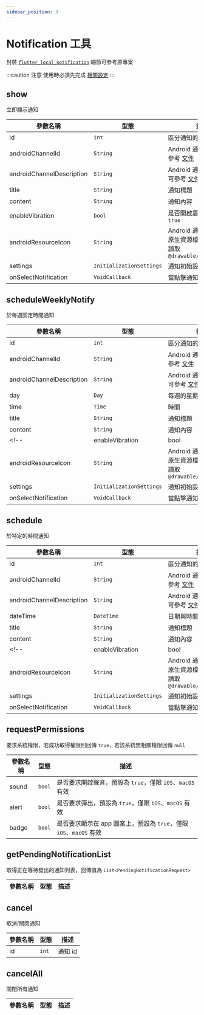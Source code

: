 ```yaml
---
sidebar_position: 3
---
```


# Notification 工具

封裝 [`flutter_local_notification`](https://pub.dev/packages/flutter_local_notifications) 細節可參考原專案

:::caution 注意
使用時必須先完成 [相關設定](../installation/local-notification)
:::

## show 

立即顯示通知

| 參數名稱                         | 型態                             | 描述                             |
| ------------------------------- | ------------------------------- | ------------------------------- |
| id | `int` | 區分通知的編號 |
| androidChannelId | `String` | Android 通知頻道 Id，可參考 [文件](https://developer.android.com/training/notify-user/channels) |
| androidChannelDescription | `String` | Android 通知頻道名稱，可參考 [文件](https://developer.android.com/training/notify-user/channels) |
| title | `String` | 通知標題 |
| content | `String` | 通知內容 |
| enableVibration | `bool` | 是否開啟震動，預設為 `true` |
| androidResourceIcon | `String` | Android 通知圖示，使用原生資源檔路徑，預設為讀取 `@drawable/ic_stat_name` |
| settings | `InitializationSettings` | 通知初始設定 |
| onSelectNotification | `VoidCallback` | 當點擊通知的事件 |

## scheduleWeeklyNotify 

於每週固定時間通知

| 參數名稱                         | 型態                             | 描述                             |
| ------------------------------- | ------------------------------- | ------------------------------- |
| id | `int` | 區分通知的編號 |
| androidChannelId | `String` | Android 通知頻道 Id，可參考 [文件](https://developer.android.com/training/notify-user/channels) |
| androidChannelDescription | `String` | Android 通知頻道名稱，可參考 [文件](https://developer.android.com/training/notify-user/channels) |
| day | `Day` | 每週的星期幾 |
| time | `Time` | 時間 |
| title | `String` | 通知標題 |
| content | `String` | 通知內容 |
<!-- | enableVibration | bool | 是否開啟震動，預設為 `true` | -->
| androidResourceIcon | `String` | Android 通知圖示，使用原生資源檔路徑，預設為讀取 `@drawable/ic_stat_name` |
| settings | `InitializationSettings` | 通知初始設定 |
| onSelectNotification | `VoidCallback` | 當點擊通知的事件 |

## schedule 

於特定的時間通知

| 參數名稱                         | 型態                             | 描述                             |
| ------------------------------- | ------------------------------- | ------------------------------- |
| id | `int` | 區分通知的編號 |
| androidChannelId | `String` | Android 通知頻道 Id，可參考 [文件](https://developer.android.com/training/notify-user/channels) |
| androidChannelDescription | `String` | Android 通知頻道名稱，可參考 [文件](https://developer.android.com/training/notify-user/channels) |
| dateTime | `DateTime` | 日期與時間 |
| title | `String` | 通知標題 |
| content | `String` | 通知內容 |
<!-- | enableVibration | bool | 是否開啟震動，預設為 `true` | -->
| androidResourceIcon | `String` | Android 通知圖示，使用原生資源檔路徑，預設為讀取 `@drawable/ic_stat_name` |
| settings | `InitializationSettings` | 通知初始設定 |
| onSelectNotification | `VoidCallback` | 當點擊通知的事件 |

## requestPermissions

要求系統權限，若成功取得權限則回傳 `true`，若該系統無相關權限回傳 `null`

| 參數名稱                         | 型態                             | 描述                             |
| ------------------------------- | ------------------------------- | ------------------------------- |
| sound | `bool` | 是否要求開啟聲音，預設為 `true`，僅限 `iOS`、`macOS` 有效 |
| alert | `bool` | 是否要求彈出，預設為 `true`，僅限 `iOS`、`macOS` 有效 |
| badge | `bool` | 是否要求顯示在 app 圖案上，預設為 `true`，僅限 `iOS`、`macOS` 有效 |

## getPendingNotificationList

取得正在等待發出的通知列表，回傳值為 `List<PendingNotificationRequest>`

| 參數名稱                         | 型態                             | 描述                             |
| ------------------------------- | ------------------------------- | ------------------------------- |

## cancel

取消/關閉通知

| 參數名稱                         | 型態                             | 描述                             |
| ------------------------------- | ------------------------------- | ------------------------------- |
| id | `int` | 通知 id |

## cancelAll

關閉所有通知

| 參數名稱                         | 型態                             | 描述                             |
| ------------------------------- | ------------------------------- | ------------------------------- |
